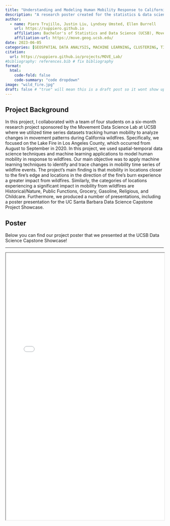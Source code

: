 ```yaml
---
title: "Understanding and Modeling Human Mobility Response to California Wildfires"
description: "A research poster created for the statistics & data science capstone project."
author:
  - name: Piero Trujillo, Justin Liu, Lyndsey Umsted, Ellen Burrell
    url: https://suppiero.github.io 
    affiliation: Bachelor's of Statistics and Data Science (UCSB), Movement Data Science Lab at UCSB --- Somayeh Dodge (Sponsor), Evgeny Noi, Laura Baracaldo Lancheros, and Enbo Zhou (Mentors) 
    affiliation-url: https://move.geog.ucsb.edu/
date: 2023-06-05
categories: [GEOSPATIAL DATA ANALYSIS, MACHINE LEARNING, CLUSTERING, TIME SERIES, ANOMALY DETECTION, R, PYTHON, RSHINY, WILDFIRE]
citation:
  url: https://suppiero.github.io/projects/MOVE_Lab/
#bibliography: references.bib # fix bibliography
format:
  html:
    code-fold: false
    code-summary: "code dropdown"
image: "wild_fire.jpg"
draft: false # "true" will mean this is a draft post so it wont show up on my site
---
```


## Project Background

In this project, I collaborated with a team of four students on a six-month research project sponsored by the Movement Data Science Lab at UCSB where we utilized time series datasets tracking human mobility to analyze changes in movement patterns during California wildfires. Specifically, we focused on the Lake Fire in Los Angeles County, which occurred from August to September in 2020. In this project, we used spatial-temporal data science techniques and machine learning applications to model human mobility in response to wildfires. Our main objective was to apply machine learning techniques to identify and trace changes in mobility time series of wildfire events. The project's main finding is that mobility in locations closer to the fire's edge and locations in the direction of the fire's burn experience a greater impact from wildfires. Similarly, the categories of locations experiencing a significant impact in mobility from wildfires are Historical/Nature, Public Functions, Grocery, Gasoline, Religious, and Childcare. Furthermore, we produced a number of presentations, including a poster presentation for the UC Santa Barbara Data Science Capstone Project Showcase.

## Poster

Below you can find our project poster that we presented at the UCSB Data Science Capstone Showcase!

------------------------------------------------------------------------

<iframe src="move-poster.pdf" width="100%" height="850px"></iframe>